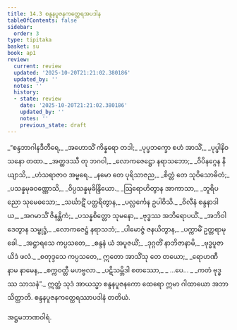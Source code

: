 ```yaml
---
title: 14.3 စန္ဒနပူဇနကတ္ထေရအပဒါန
tableOfContents: false
sidebar:
  order: 3
type: tipitaka
basket: su
book: ap1
review:
  current: review
  updated: '2025-10-20T21:21:02.380186'
  updated_by: ''
  notes: ''
  history:
  - state: review
    date: '2025-10-20T21:21:02.380186'
    updated_by: ''
    notes: ''
    previous_state: draft
---
```



<DynamicBreadcrumb />


<ReviewStatus review={frontmatter.review} showDetails={true} />

<HypothesisAnnotation frontmatter={frontmatter} />

<Division number="17" book="ap1" e="ch" v="20" p="181">

<Paragraph number="2202" type="verses" book="ap1">
_“စန္ဒဘာဂါနဒီတီရေ,_  
_အဟောသိံ ကိန္နရော တဒါ;_  
_ပုပ္ဖဘက္ခော စဟံ အာသိံ,_  
_ပုပ္ဖါနိဝသနော တထာ._  

</Paragraph>

</Division>
<Division number="18" book="ap1" e="ch" v="20" p="181">

<Paragraph number="2203" type="verses" book="ap1">
_အတ္ထဒဿီ တု ဘဂဝါ,_  
_လောကဇေဋ္ဌော နရာသဘော;_  
_ဝိပိနဂ္ဂေန နိယျာသိ,_  
_ဟံသရာဇာဝ အမ္ဗရေ._  

</Paragraph>

</Division>
<Division number="19" book="ap1" e="ch" v="20" p="181">

<Paragraph number="2204" type="verses" book="ap1">
_နမော တေ ပုရိသာဇည,_  
_စိတ္တံ တေ သုဝိသောဓိတံ;_  
_ပသန္နမုခဝဏ္ဏောသိ,_  
_ဝိပ္ပသန္နမုခိန္ဒြိယော._  

</Paragraph>

</Division>
<Division number="20" book="ap1" e="ch" v="20" p="182">

<Paragraph number="2205" type="verses" book="ap1">
_ဩရောဟိတွာန အာကာသာ,_  
_ဘူရိပညော သုမေဓသော;_  
_သင်္ဃာဋိံ ပတ္ထရိတွာန,_  
_ပလ္လင်္ကေန ဥပါဝိသိ._  

</Paragraph>

</Division>
<Division number="21" book="ap1" e="ch" v="20" p="182">

<Paragraph number="2206" type="verses" book="ap1">
_ဝိလီနံ စန္ဒနာဒါယ,_  
_အဂမာသိံ ဇိနန္တိကံ;_  
_ပသန္နစိတ္တော သုမနော,_  
_ဗုဒ္ဓဿ အဘိရောပယိံ._  

</Paragraph>

</Division>
<Division number="22" book="ap1" e="ch" v="20" p="182">

<Paragraph number="2207" type="verses" book="ap1">
_အဘိဝါဒေတွာန သမ္ဗုဒ္ဓံ,_  
_လောကဇေဋ္ဌံ နရာသဘံ;_  
_ပါမောဇ္ဇံ ဇနယိတွာန,_  
_ပက္ကာမိံ ဥတ္တရာမုခေါ._  

</Paragraph>

</Division>
<Division number="23" book="ap1" e="ch" v="20" p="182">

<Paragraph number="2208" type="verses" book="ap1">
_အဋ္ဌာရသေ ကပ္ပသတေ,_  
_စန္ဒနံ ယံ အပူဇယိံ;_  
_ဒုဂ္ဂတိံ နာဘိဇာနာမိ,_  
_ဗုဒ္ဓပူဇာယိဒံ ဖလံ._  

</Paragraph>

</Division>
<Division number="24" book="ap1" e="ch" v="20" p="182">

<Paragraph number="2209" type="verses" book="ap1">
_စတုဒ္ဒသေ ကပ္ပသတေ,_  
ဣတော အာသိံသု တေ တယော;_  
_ရောဟဏီ နာမ နာမေန,_  
_စက္ကဝတ္တီ မဟဗ္ဗလာ._  

</Paragraph>

</Division>
<Division number="25" book="ap1" e="ch" v="20" p="182">

<Paragraph number="2210" type="verses" book="ap1">
_ပဋိသမ္ဘိဒါ စတဿော,_  
_ …ပေ… _  
_ကတံ ဗုဒ္ဓဿ သာသနံ”._  

</Paragraph>

<Paragraph number="2211" book="ap1">
ဣတ္ထံ သုဒံ အာယသ္မာ စန္ဒနပူဇနကော ထေရော ဣမာ ဂါထာယော အဘာသိတ္ထာတိ.

</Paragraph>
</Division>

<Paragraph number="2212" type="center" book="ap1">
စန္ဒနပူဇနကတ္ထေရဿာပဒါနံ တတိယံ.

  
အဋ္ဌမဘာဏဝါရံ.
</Paragraph>